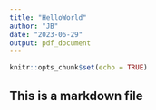```yaml
---
title: "HelloWorld"
author: "JB"
date: "2023-06-29"
output: pdf_document
---
```


```r
knitr::opts_chunk$set(echo = TRUE)
```

## This is a markdown file


